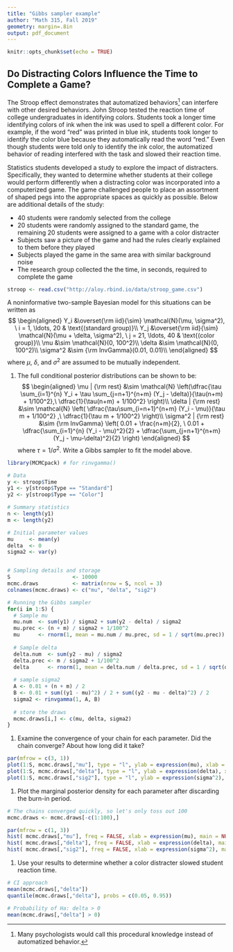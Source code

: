 ```yaml
---
title: "Gibbs sampler example"
author: "Math 315, Fall 2019"
geometry: margin=.8in 
output: pdf_document
---
```


\pagenumbering{gobble}


```r
knitr::opts_chunk$set(echo = TRUE)
```

## Do Distracting Colors Influence the Time to Complete a Game?

The Stroop effect demonstrates that automatized behaviors[^1] can interfere with other desired behaviors. John Stroop tested the reaction time of college undergraduates in identifying colors. Students took a longer time identifying colors of ink when the ink was used to spell a different color. For example, if the word "red" was printed in blue ink, students took longer to identify the color blue because they automatically read the word "red." Even though students were told only to identify the ink color, the automatized behavior of reading interfered with the task and slowed their reaction time. 

Statistics students developed a study to explore the impact of distracters. Specifically, they wanted to determine whether students at their college would perform differently when a distracting color was incorporated into a computerized game. The game challenged people to place an assortment of shaped pegs into the appropriate spaces as quickly as possible. Below are additional details of the study:

- 40 students were randomly selected from the college
- 20 students were randomly assigned to the standard game, the remaining 20 students were assigned to a game with a color distracter
- Subjects saw a picture of the game and had the rules clearly explained to them before they played
- Subjects played the game in the same area with similar background noise
- The research group collected the the time, in seconds, required to complete the game

[^1]: Many psychologists would call this procedural knowledge instead of automatized behavior.

```r
stroop <- read.csv("http://aloy.rbind.io/data/stroop_game.csv")
```


\bigskip

A noninformative two-sample Bayesian model for this situations can be written as
$$
\begin{aligned}
Y_i &\overset{\rm iid}{\sim} \mathcal{N}(\mu, \sigma^2), \ i = 1, \ldots, 20 & \text{(standard group)}\\
Y_j &\overset{\rm iid}{\sim} \mathcal{N}(\mu + \delta, \sigma^2), \ j = 21, \ldots, 40 & \text{(color group)}\\
\mu &\sim \mathcal{N}(0, 100^2)\\
\delta &\sim \mathcal{N}(0, 100^2)\\
\sigma^2 &\sim {\rm InvGamma}(0.01, 0.01)\\
\end{aligned}
$$
where $\mu$, $\delta$, and $\sigma^2$ are assumed to be mutually independent.

1. The full conditional posterior distributions can be shown to be:
$$
\begin{aligned}
\mu | {\rm rest} &\sim \mathcal{N} \left(\dfrac{\tau \sum_{i=1}^{n} Y_i + \tau \sum_{j=n+1}^{n+m} (Y_j - \delta)}{\tau(n+m) + 1/100^2},\ \dfrac{1}{\tau(n+m) + 1/100^2} \right)\\
\delta | {\rm rest} &\sim \mathcal{N} \left( \dfrac{\tau\sum_{i=n+1}^{n+m} (Y_i - \mu)}{\tau m + 1/100^2} ,\ \dfrac{1}{\tau m + 1/100^2} \right)\\
\sigma^2 | {\rm rest} &\sim {\rm InvGamma} \left( 0.01 + \frac{n+m}{2}, \ 0.01 + \dfrac{\sum_{i=1}^{n} (Y_i - \mu)^2}{2} + \dfrac{\sum_{j=n+1}^{n+m} (Y_j - \mu-\delta)^2}{2} \right)
\end{aligned}
$$
    where $\tau = 1/\sigma^2$. Write a Gibbs sampler to fit the model above.
    
```r
library(MCMCpack) # for rinvgamma()

# Data 
y <- stroop$Time
y1 <- y[stroop$Type == "Standard"]
y2 <- y[stroop$Type == "Color"]

# Summary statistics
n <- length(y1)
m <- length(y2)

# Initial parameter values
mu     <- mean(y)
delta  <- 0
sigma2 <- var(y)


# Sampling details and storage
S                    <- 10000
mcmc.draws           <- matrix(nrow = S, ncol = 3)
colnames(mcmc.draws) <- c("mu", "delta", "sig2")

# Running the Gibbs sampler
for(i in 1:S) {
  # Sample mu
  mu.num  <- sum(y1) / sigma2 + sum(y2 - delta) / sigma2
  mu.prec <- (n + m) / sigma2 + 1/100^2
  mu      <- rnorm(1, mean = mu.num / mu.prec, sd = 1 / sqrt(mu.prec))
  
  # Sample delta
  delta.num  <- sum(y2 - mu) / sigma2
  delta.prec <- m / sigma2 + 1/100^2
  delta      <- rnorm(1, mean = delta.num / delta.prec, sd = 1 / sqrt(delta.prec))
  
  # sample sigma2
  A <- 0.01 + (n + m) / 2
  B <- 0.01 + sum((y1 - mu)^2) / 2 + sum((y2 - mu - delta)^2) / 2
  sigma2 <- rinvgamma(1, A, B)
  
  # store the draws
  mcmc.draws[i,] <- c(mu, delta, sigma2)
}
```


1. Examine the convergence of your chain for each parameter. Did the chain converge? About how long did it take?

```r
par(mfrow = c(3, 1))
plot(1:S, mcmc.draws[,"mu"], type = "l", ylab = expression(mu), xlab = "Iteration")
plot(1:S, mcmc.draws[,"delta"], type = "l", ylab = expression(delta), xlab = "Iteration")
plot(1:S, mcmc.draws[,"sig2"], type = "l", ylab = expression(sigma^2), xlab = "Iteration")
```


1. Plot the marginal posterior density for each parameter after discarding the burn-in period.

```r
# The chains converged quickly, so let's only toss out 100
mcmc.draws <- mcmc.draws[-c(1:100),]

par(mfrow = c(1, 3))
hist( mcmc.draws[,"mu"], freq = FALSE, xlab = expression(mu), main = NULL)
hist( mcmc.draws[,"delta"], freq = FALSE, xlab = expression(delta), main = NULL)
hist( mcmc.draws[,"sig2"], freq = FALSE, xlab = expression(sigma^2), main = NULL)
```


1. Use your results to determine whether a color distracter slowed student reaction time. 

```r
# CI approach
mean(mcmc.draws[,"delta"])
quantile(mcmc.draws[,"delta"], probs = c(0.05, 0.95))

# Probability of Ha: delta > 0
mean(mcmc.draws[,"delta"] > 0)
```

<!-- 1. (Extra practice.) Derive the full conditional posterior distribution for $\mu$, $\delta$, and $\sigma^2$. -->